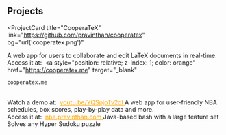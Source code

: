 ## Projects

<ProjectCard
  title="CooperaTeX"
  link="https://github.com/pravinthan/cooperatex"
  bg="url('cooperatex.png')"
>
  A web app for users to collaborate and edit LaTeX documents in real-time.
  <br />
  Access it at:&nbsp;
  <a
    style="position: relative; z-index: 1; color: orange"
    href="https://cooperatex.me"
    target="_blank"
  >
    cooperatex.me
  </a>
  <br />
  Watch a demo at:&nbsp;
  <a
    style="position: relative; z-index: 1; color: orange"
    href="https://youtu.be/YQSpjoTv2oI"
    target="_blank"
  >
    youtu.be/YQSpjoTv2oI
  </a>
</ProjectCard>
<ProjectCard
  title="NBA Visualizer"
  link="https://github.com/pravinthan/nba-visualizer"
  bg="url('nba.png')"
>
  A web app for user-friendly NBA schedules, box scores, play-by-play data and
  more.
  <br />
  Access it at:&nbsp;
  <a
    style="position: relative; z-index: 1; color: orange"
    href="https://nba.pravinthan.com"
    target="_blank"
  >
    nba.pravinthan.com
  </a>
</ProjectCard>
<ProjectCard
  title="Java-based Bash"
  link="https://github.com/pravinthan/bash-shell"
  bg="url('bash.png')"
>
  Java-based bash with a large feature set
</ProjectCard>
<ProjectCard
  title="Hyper Sudoku Solver"
  link="https://github.com/pravinthan/hyper-sudoku-solver"
  bg="url('hyper-sudoku.png')"
>
  Solves any Hyper Sudoku puzzle
</ProjectCard>
